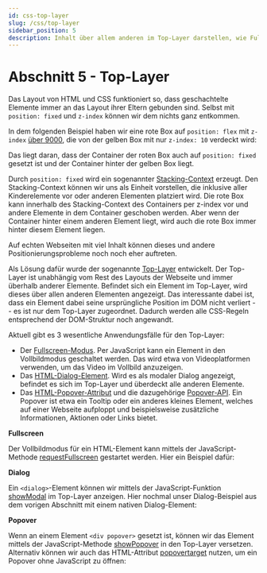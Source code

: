 ```yaml
---
id: css-top-layer
slug: /css/top-layer
sidebar_position: 5
description: Inhalt über allem anderen im Top-Layer darstellen, wie Fullscreen.
---
```



# Abschnitt 5 - Top-Layer

Das Layout von HTML und CSS funktioniert so, dass geschachtelte Elemente immer
an das Layout ihrer Eltern gebunden sind. Selbst mit `position: fixed` und `z-index`
können wir dem nichts ganz entkommen.

In dem folgenden Beispiel haben wir eine rote Box auf `position: flex` mit
`z-index` [über 9000](https://en.wikipedia.org/wiki/It%27s_Over_9000!), die
von der gelben Box mit nur `z-index: 10` verdeckt wird:

<HtmlSnippet path="css-stacking-context-issue" type="css" toggleable/>

Das liegt daran, dass der Container der roten Box auch auf `position: fixed`
gesetzt ist und der Container hinter der gelben Box liegt.

Durch `position: fixed` wird ein sogenannter
[Stacking-Context](https://developer.mozilla.org/en-US/docs/Web/CSS/CSS_positioned_layout/Stacking_context)
erzeugt. Den Stacking-Context können wir uns als Einheit vorstellen, die inklusive
aller Kinderelemente vor oder anderen Elementen platziert wird. Die rote Box kann
innerhalb des Stacking-Context des Containers per z-index vor und andere Elemente
in dem Container geschoben werden. Aber wenn der Container hinter einem anderen
Element liegt, wird auch die rote Box immer hinter diesem Element liegen.

Auf echten Webseiten mit viel Inhalt können dieses und andere Positionierungsprobleme
noch noch eher auftreten.

Als Lösung dafür wurde der sogenannte [Top-Layer](https://developer.mozilla.org/en-US/docs/Glossary/Top_layer)
entwickelt. Der Top-Layer ist unabhängig vom Rest des Layouts der Webseite und
immer überhalb anderer Elemente. Befindet sich ein Element im Top-Layer, wird
dieses über allen anderen Elementen angezeigt. Das interessante dabei ist,
dass ein Element dabei seine ursprüngliche Position im DOM nicht verliert --
es ist nur dem Top-Layer zugeordnet. Dadurch werden alle CSS-Regeln entsprechend
der DOM-Struktur noch angewandt.

Aktuell gibt es 3 wesentliche Anwendungsfälle für den Top-Layer:

- Der [Fullscreen-Modus](https://developer.mozilla.org/en-US/docs/Web/API/Element/requestFullscreen).
  Per JavaScript kann ein Element in den Vollbildmodus geschaltet werden. Das
  wird etwa von Videoplatformen verwenden, um das Video im Vollbild anzuzeigen.
- Das [HTML-Dialog-Element](https://developer.mozilla.org/en-US/docs/Web/HTML/Element/dialog).
  Wird es als modaler Dialog angezeigt, befindet es sich im Top-Layer und
  überdeckt alle anderen Elemente.
- Das [HTML-Popover-Attribut](https://developer.mozilla.org/en-US/docs/Web/HTML/Global_attributes/popover)
  und die dazugehörige [Popover-API](https://developer.mozilla.org/en-US/docs/Web/API/Popover_API).
  Ein Popover ist etwa ein Tooltip oder ein anderes kleines Element, welches
  auf einer Webseite aufploppt und beispielsweise zusätzliche Informationen,
  Aktionen oder Links bietet.

__Fullscreen__

Der Vollbildmodus für ein HTML-Element kann mittels der JavaScript-Methode
[requestFullscreen](https://developer.mozilla.org/en-US/docs/Web/API/Element/requestFullscreen)
gestartet werden. Hier ein Beispiel dafür:

<HtmlSnippet path="fullscreen" type="css" toggleable/>

__Dialog__

Ein `<dialog>`-Element können wir mittels der JavaScript-Funktion
[showModal](https://developer.mozilla.org/en-US/docs/Web/API/HTMLDialogElement/showModal)
im Top-Layer anzeigen. Hier nochmal unser Dialog-Beispiel aus dem vorigen
Abschnitt mit einem nativen Dialog-Element:  

<HtmlSnippet path="native-dialog" type="css" toggleable />

__Popover__

Wenn an einem Element `<div popover>` gesetzt ist, können wir das Element mittels
der JavaScript-Methode [showPopover](https://developer.mozilla.org/en-US/docs/Web/API/HTMLElement/showPopover)
in den Top-Layer versetzen. Alternativ können wir auch das HTML-Attribut
[popovertarget](https://developer.mozilla.org/en-US/docs/Web/HTML/Element/button#popovertarget)
nutzen, um ein Popover ohne JavaScript zu öffnen:

<HtmlSnippet path="popover" type="html" toggleable />
